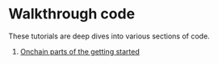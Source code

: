 # Walkthrough code

These tutorials are deep dives into various sections of code.

1. [Onchain parts of the getting started](walkthrough/minimal-onchain)